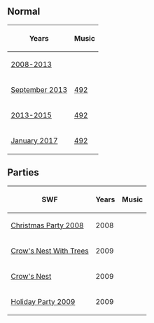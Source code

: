 {{NeedSWFs}}


== Normal ==
<center>
{|class="wikitable" border="1"
!Years!!Music
|-
|[[Media:RoomsShipNest.swf|2008-2013]]||{{N/a}}
|-
|[[Media:RoomsShipNest-Sept2013.swf|September 2013]]||[[Media:Music492.swf|492]]
|-
|[[Media:RoomsShipnest-May2015.swf|2013-2015]]||[[Media:Music492.swf|492]]
|-
|[[Media:RoomsShipnest-January2017.swf|January 2017]]||[[Media:Music492.swf|492]]
|}
</center>

== Parties ==
<center>
{|class="wikitable" border="1"
!SWF!!Years!!Music
|-
|[http://archives.clubpenguinwiki.info/swf.cpcheats.info/rooms/2009/christmas_december_2009/coins_for_change/shipnest.swf Christmas Party 2008]||2008||{{N/a}}
|-
|[http://archives.clubpenguinwiki.info/swf.cpcheats.info/rooms/2009/rockhopper_may_2009/shipnest.swf Crow's Nest With Trees]||2009||{{N/a}}
|-
|[http://archives.clubpenguinwiki.info/swf.cpcheats.info/rooms/2009/the_fair_september_2009/shipnest.swf Crow's Nest]||2009||{{N/a}}
|-
|[http://archives.clubpenguinwiki.info/swf.cpcheats.info/rooms/2009/christmas_december_2009/main_party/rooms/shipnest.swf Holiday Party 2009]||2009||{{N/a}}
|}
</center>

{{Places}}